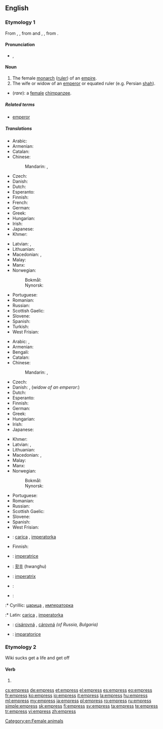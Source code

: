 ==English==
{{wikipedia|Emperor}}

===Etymology 1===
From {{etyl|enm|en}} {{term|emperice|lang=enm}}, {{term|emperesse|lang=enm}}, from {{etyl|xno|en}} and {{etyl|fro|en}} {{term|emperiz|lang=fro}}, {{term|emperesse|lang=fro}}, from {{etyl|la|en}} {{term|imperatrix|lang=la}}.

====Pronunciation====
* {{IPA|/ˈɛmpɹəs/}}, {{X-SAMPA|/"Empr\@s/}}

====Noun====
{{en-noun|es}}

# The female [[monarch]] ([[ruler]]) of an [[empire]].
# The wife or widow of an [[emperor]] or equated ruler (e.g. Persian [[shah]]).  
* (''rare''): a [[female]] [[chimpanzee]].  

=====Related terms=====
* [[emperor]]

=====Translations=====
{{trans-top|female monarch of an empire}}
* Arabic: {{t|ar|إمبراطورة|f|tr='imbiraTuura}}
* Armenian: {{t|hy|կայսրուհի|tr=kaysruhi}}
* Catalan: {{t|ca|emperadriu|f}}
* Chinese:
*: Mandarin: {{t+|cmn|皇后|tr=huánghòu|sc=Hani}}, {{t+|cmn|女皇|tr=nǚhuáng|sc=Hani}}
* Czech: {{t|cs|císařovna|f}}
* Danish: {{t+|da|kejserinde|c}}
* Dutch: {{t+|nl|keizerin|f}}
* Esperanto: {{t|eo|imperiestrino}}
* Finnish: {{t+|fi|keisarinna}}
* French: {{t+|fr|impératrice|f}}
* German: {{t+|de|Kaiserin|f}}
* Greek: {{t+|el|αυτοκράτειρα|f}}
* Hungarian: {{t+|hu|császárnő}}
* Irish: {{t|ga|banimpire|m}}
* Japanese: {{t+|ja|女帝|tr=じょてい, jotei}}
* Khmer: {{t+|km|អធិរាជិនី|sc=Khmr|tr=atʰiriechinii}}
{{trans-mid}}
* Latvian: {{t|lv|imperatore|f}}, {{t|lv|ķeizariene|f}}
* Lithuanian: {{t|lt|imperatorė|f}}
* Macedonian: {{t|mk|царица|f|tr=cárica}},  {{t|mk|императорка|f|tr=imperátorka}}
* Malay: {{t|ms|maharani}}
* Manx: {{t|gv|ard-venrein|f}}
* Norwegian:
*: Bokmål: {{t|no|keiserinne}}
*: Nynorsk: {{t|nn|keisarinne}}
* Portuguese: {{t|pt|imperatriz|f}}
* Romanian: {{t+|ro|împărăteasă|f}}
* Russian: {{t+|ru|императрица|f|tr=imperatríca}}
* Scottish Gaelic: {{t|gd|ban-ìmpire|f}}
* Slovene: {{t+|sl|cesarica|f}}
* Spanish: {{t+|es|emperatriz|f}}
* Turkish: {{t+|tr|imparatoriçe|f}}
* West Frisian: {{t|fy|keizerinne|c}}
{{trans-bottom}}

{{trans-top|wife or widow of an emperor}}
* Arabic: {{t|ar|إمبراطورة|f|tr='imbraaTuura}}, {{t|ar|زوجة إمبراطور|f|tr=zawjat 'imbraaTuur}}
* Armenian: {{t|hy|կայսրուհի|tr=kaysruhi}}
* Bengali: {{t|bn|সম্রাজ্ঞী|sc=Beng}}
* Catalan: {{t|ca|emperadriu|f}}
* Chinese:
*: Mandarin: {{t+|cmn|皇后|tr=huánghòu|sc=Hani}}, {{t+|cmn|女皇|tr=nǚhuáng|sc=Hani}}
* Czech: {{t|cs|císařovna|f}}
* Danish: {{t+|da|kejserinde|c}}, (''widow of an emperor'':) {{t|da|enkekejserinde|c}}
* Dutch: {{t+|nl|keizerin|f}}
* Esperanto: {{t|eo|imperiestrino}}
* Finnish: {{t+|fi|keisarinna}}
* German: {{t+|de|Kaiserin|f}}
* Greek: {{t+|el|αυτοκράτειρα|f}}
* Hungarian: {{t|hu|császárné}}
* Irish: {{t|ga|banimpire|m}}
* Japanese: {{t+|ja|皇后|tr=こうごう, kōgō}}
{{trans-mid}}
* Khmer: {{t+|km|អធិរាជិនី|sc=Khmr|tr=atʰiriechinii}}
* Latvian: {{t|lv|imperatrise|f}}, {{t|lv|ķeizariene|f}}
* Lithuanian: {{t|lt|imperatorienė|f}}
* Macedonian: {{t|mk|царица|f|tr=сárica}}, {{t|mk|императорка|f|tr=imperátorka}}
* Malay: {{t|ms|maharani}}
* Manx: {{t|gv|ard-venrein|f}}
* Norwegian:
*: Bokmål: {{t|no|keiserinne}}
*: Nynorsk: {{t|nn|keisarinne}}
* Portuguese: {{t|pt|imperatriz|f}}
* Romanian: {{t+|ro|împărăteasă|f}}
* Russian: {{t+|ru|императрица|f|tr=imperatríca}}
* Scottish Gaelic: {{t|gd|ban-ìmpire|f}}
* Slovene: {{t+|sl|cesarica|f}}
* Spanish: {{t+|es|emperatriz|f}}
* West Frisian: {{t|fy|keizerinne|c}}
{{trans-bottom}}

{{checktrans-top}}
* {{ttbc|sh}}: [[carica]] {{f}}, [[imperatorka]] {{f}}
* Finnish: {{t|fi|šaahitar}}
* {{ttbc|it}}: [[imperatrice]] {{f}}
* {{ttbc|ko}}: [[황후]] (hwanghu)
* {{ttbc|la}}: [[imperatrix]]
* {{ttbc|mr}}: {{t|mr|महाराणी|tr=mahārānī|?}}
{{trans-mid}}
* {{ttbc|sh}}:
:* Cyrillic: [[царица]] {{f}}, [[императорка]] {{f}}
:* Latin: [[carica]] {{f}}, [[imperatorka]] {{f}}
* {{ttbc|sk}}: [[cisárovná]] {{f}}, [[cárovná]] {{f}} ''(of Russia, Bulgaria)''
* {{ttbc|tr}}: [[imparatoriçe]]
{{trans-bottom}}

===Etymology 2===
{{rfe}}

Wiki sucks get a life and get off

====Verb====
{{en-verb|empress|es}}

# {{alternative form of|impress}}

[[Category:en:Female animals]]

[[cs:empress]]
[[de:empress]]
[[et:empress]]
[[el:empress]]
[[es:empress]]
[[eo:empress]]
[[fr:empress]]
[[ko:empress]]
[[io:empress]]
[[it:empress]]
[[la:empress]]
[[hu:empress]]
[[ml:empress]]
[[my:empress]]
[[ja:empress]]
[[pl:empress]]
[[ro:empress]]
[[ru:empress]]
[[simple:empress]]
[[sk:empress]]
[[fi:empress]]
[[sv:empress]]
[[ta:empress]]
[[te:empress]]
[[tr:empress]]
[[vi:empress]]
[[zh:empress]]